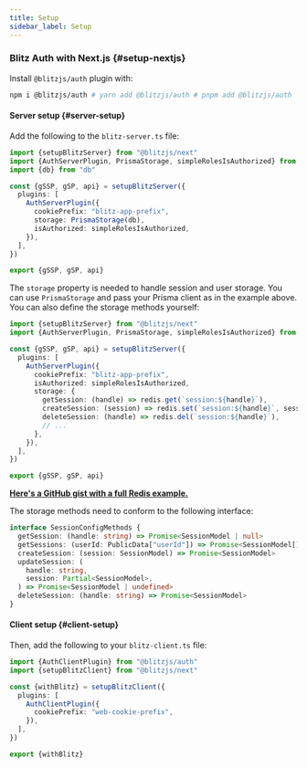 ```yaml
---
title: Setup
sidebar_label: Setup
---
```


### Blitz Auth with Next.js {#setup-nextjs}

Install `@blitzjs/auth` plugin with:

```bash
npm i @blitzjs/auth # yarn add @blitzjs/auth # pnpm add @blitzjs/auth
```

#### Server setup {#server-setup}

Add the following to the `blitz-server.ts` file:

```typescript
import {setupBlitzServer} from "@blitzjs/next"
import {AuthServerPlugin, PrismaStorage, simpleRolesIsAuthorized} from "@blitzjs/auth"
import {db} from "db"

const {gSSP, gSP, api} = setupBlitzServer({
  plugins: [
    AuthServerPlugin({
      cookiePrefix: "blitz-app-prefix",
      storage: PrismaStorage(db),
      isAuthorized: simpleRolesIsAuthorized,
    }),
  ],
})

export {gSSP, gSP, api}
```

The `storage` property is needed to handle session and user storage. You
can use `PrismaStorage` and pass your Prisma client as in the example
above. You can also define the storage methods yourself:

```typescript
import {setupBlitzServer} from "@blitzjs/next"
import {AuthServerPlugin, PrismaStorage, simpleRolesIsAuthorized} from "@blitzjs/auth"

const {gSSP, gSP, api} = setupBlitzServer({
  plugins: [
    AuthServerPlugin({
      cookiePrefix: "blitz-app-prefix",
      isAuthorized: simpleRolesIsAuthorized,
      storage: {
        getSession: (handle) => redis.get(`session:${handle}`),
        createSession: (session) => redis.set(`session:${handle}`, session),
        deleteSession: (handle) => redis.del(`session:${handle}`),
        // ...
      },
    }),
  ],
})

export {gSSP, gSP, api}
```

[**Here's a GitHub gist with a full Redis example.**](https://gist.github.com/beerose/80f37b4b36cbd7ba2745701959e3cb8b)

The storage methods need to conform to the following interface:

```typescript
interface SessionConfigMethods {
  getSession: (handle: string) => Promise<SessionModel | null>
  getSessions: (userId: PublicData["userId"]) => Promise<SessionModel[]>
  createSession: (session: SessionModel) => Promise<SessionModel>
  updateSession: (
    handle: string,
    session: Partial<SessionModel>,
  ) => Promise<SessionModel | undefined>
  deleteSession: (handle: string) => Promise<SessionModel>
}
```

#### Client setup {#client-setup}

Then, add the following to your `blitz-client.ts` file:

```typescript
import {AuthClientPlugin} from "@blitzjs/auth"
import {setupBlitzClient} from "@blitzjs/next"

const {withBlitz} = setupBlitzClient({
  plugins: [
    AuthClientPlugin({
      cookiePrefix: "web-cookie-prefix",
    }),
  ],
})

export {withBlitz}
```

